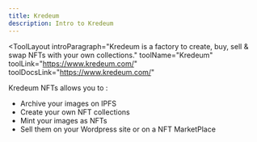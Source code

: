 ```yaml
---
title: Kredeum
description: Intro to Kredeum
---
```


<ToolLayout
    introParagraph="Kredeum is a factory to create, buy, sell & swap NFTs with your own collections."
    toolName="Kredeum"
    toolLink="https://www.kredeum.com/"
    toolDocsLink="https://www.kredeum.com/"
>

Kredeum NFTs allows you to :
- Archive your images on IPFS
- Create your own NFT collections
- Mint your images as NFTs
- Sell them on your Wordpress site or on a NFT MarketPlace 

</ToolLayout>
